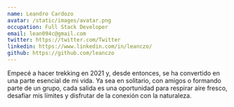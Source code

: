 ```yaml
---
name: Leandro Cardozo
avatar: /static/images/avatar.png
occupation: Full Stack Developer
email: lean094c@gmail.com
twitter: https://twitter.com/Twitter
linkedin: https://www.linkedin.com/in/leanczo/
github: https://github.com/leanczo
---
```


Empecé a hacer trekking en 2021 y, desde entonces, se ha convertido en una parte esencial de mi vida. Ya sea en solitario, con amigos o formando parte de un grupo, cada salida es una oportunidad para respirar aire fresco, desafiar mis límites y disfrutar de la conexión con la naturaleza.
